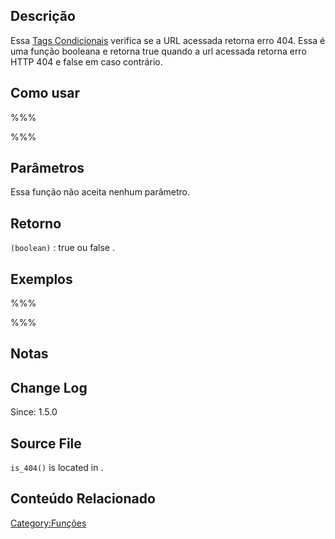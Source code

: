 {{Languages|
{{en|Function_Reference/is_404}}
{{he|סימוכין פונקציות/is_404}}
{{ja|関数リファレンス/is_404}}
{{pt-br|Funções e Referências/is_404}}
{{tr|Fonksiyon_Listesi/is_404}}
}}
{{Comunidade WP-Brasil}}
==Descrição==
Essa [[Tags Condicionais|Tags Condicionais]] verifica se a URL acessada retorna erro 404. Essa é uma função booleana e retorna true quando a url acessada retorna erro HTTP 404 e false em caso contrário.

==Como usar==
%%%<?php is_404(); ?>%%%

==Parâmetros==
Essa função não aceita nenhum parâmetro.

==Retorno==
; <tt>(boolean)</tt> : true ou false .

==Exemplos==
%%%
<?php
if ( is_404() ) {
	// adicionar formulário de pesquisa para que o visitante possa buscar outros posts
}
?>
%%%
==Notas==

==Change Log==
Since: 1.5.0

==Source File==
<!-- Need links to current source code files -->
<tt>is_404()</tt> is located in {{Trac|wp-includes/query.php}}.

==Conteúdo Relacionado==

{{Conditional Tags}}

{{Tag Footer}}
{{DEFAULTSORT:I}}
[[Category:Funções]]